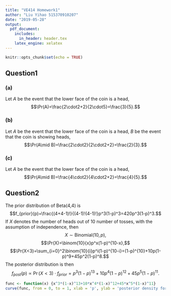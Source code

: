 ```yaml
---
title: "VE414 Homework1"
author: "Liu Yihao 515370910207"
date: "2019-05-28"
output: 
  pdf_document:
    includes:
      in_header: header.tex
    latex_engine: xelatex
---
```


```r
knitr::opts_chunk$set(echo = TRUE)
```

## Question1

### (a)
Let $A$ be the event that the lower face of the coin is a head,
$$\Pr(A)=\frac{2\cdot2+2}{2\cdot5}=\frac{3}{5}.$$

### (b)
Let $A$ be the event that the lower face of the coin is a head, $B$ be the event that the coin is showing heads,
<!-- $$\Pr(A\mid B)=\frac{\Pr(B\mid A)\Pr(A)}{\Pr(B)}=\frac{2/4\cdot0.6}{0.6}=0.5.$$ -->
$$\Pr(A\mid B)=\frac{2\cdot2}{2\cdot2+2}=\frac{2}{3}.$$

### (c)
Let $A$ be the event that the lower face of the coin is a head,
$$\Pr(A\mid B)=\frac{4\cdot2}{4\cdot2+2}=\frac{4}{5}.$$

## Question2

The prior distribution of Beta(4,4) is 
$$f_{prior}(p)=\frac{(4+4-1)!}{(4-1)!(4-1)!}p^3(1-p)^3=420p^3(1-p)^3.$$
If $X$ denotes the number of heads out of 10 number of tosses, with the assumption of independence, then
$$X\sim \text{Binomial}(10,p),$$
$$\Pr(X)=\binom{10}{x}p^x(1-p)^{10-x},$$
$$\Pr(X<3)=\sum_{i=0}^2\binom{10}{i}p^i(1-p)^{10-i}=(1-p)^{10}+10p(1-p)^9+45p^2(1-p)^8.$$
The posterior distribution is then
$$f_{post}(p)\propto \Pr(X<3)\cdot f_{prior}=p^3(1-p)^{13}+10p^4(1-p)^{12}+45p^5(1-p)^{11}.$$

```r
func <- function(x) {x^3*(1-x)^13+10*x^4*(1-x)^12+45*x^5*(1-x)^11}
curve(func, from = 0, to = 1, xlab = 'p', ylab = 'posterior density for p')
```

